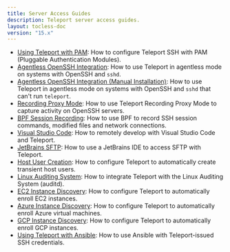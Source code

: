 ```yaml
---
title: Server Access Guides
description: Teleport server access guides.
layout: tocless-doc
version: "15.x"
---
```


- [Using Teleport with PAM](/docs/server-access/guides/ssh-pam): How to configure Teleport SSH with PAM (Pluggable Authentication Modules).
- [Agentless OpenSSH Integration](/docs/server-access/openssh/openssh): How to use Teleport in agentless mode on systems with OpenSSH and `sshd`.
- [Agentless OpenSSH Integration (Manual Installation)](/docs/server-access/openssh/openssh-manual-install): How to use Teleport in agentless mode
  on systems with OpenSSH and `sshd` that can't run `teleport`.
- [Recording Proxy Mode](/docs/server-access/guides/recording-proxy-mode): How to use Teleport Recording Proxy Mode to capture activity on OpenSSH servers.
- [BPF Session Recording](/docs/server-access/guides/bpf-session-recording): How to use BPF to record SSH session commands, modified files and network connections.
- [Visual Studio Code](/docs/server-access/guides/vscode): How to remotely develop with Visual Studio Code and Teleport.
- [JetBrains SFTP](/docs/server-access/guides/jetbrains-sftp): How to use a JetBrains IDE to access SFTP with Teleport.
- [Host User Creation](/docs/server-access/guides/host-user-creation): How to configure Teleport to automatically create transient host users.
- [Linux Auditing System](/docs/server-access/guides/auditd): How to integrate Teleport with the Linux Auditing System (auditd).
- [EC2 Instance Discovery](/docs/server-access/guides/ec2-discovery): How to configure Teleport to automatically enroll EC2 instances.
- [Azure Instance Discovery](/docs/server-access/guides/azure-discovery): How to configure Teleport to automatically enroll Azure virtual machines.
- [GCP Instance Discovery](/docs/server-access/guides/gcp-discovery): How to configure Teleport to automatically enroll GCP instances.
- [Using Teleport with Ansible](/docs/server-access/guides/ansible): How to use Ansible with
  Teleport-issued SSH credentials.
